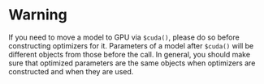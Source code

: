 # Warning

If you need to move a model to GPU via `$cuda()`, please do so before constructing optimizers for it. Parameters of a model after `$cuda()` will be different objects from those before the call.
In general, you should make sure that optimized parameters are the same objects when optimizers are constructed and when they are used.
